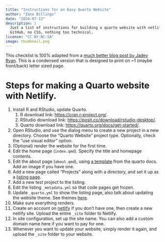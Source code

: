 ```yaml
---
title: "Instructions for an Easy Quarto Website"
author: "Zane Billings"
date: "2024-07-13"
description: |
  Just a list of instructions for building a quarto website with netlify, no
  GitHub, no CSS, nothing too technical.
license: "CC BY-NC-SA"
image: thumbnail.png
---
```


This checklist is 100% adapted from a [much better blog post by Jadey Ryan](https://jadeyryan.com/blog/2024-02-19_beginner-quarto-netlify/).
This is a condensed version that is designed to print on ~1 (maybe front/back)
letter sized page.

# Steps for making a Quarto website with Netlify.

1. Install R and RStudio, update Quarto.
    1. R download link: [https://cran.r-project.org/](https://cran.r-project.org/).
    1. RStudio download link: [https://posit.co/download/rstudio-desktop/](https://posit.co/download/rstudio-desktop/).
    1. Quarto download link: [https://quarto.org/docs/get-started/](https://quarto.org/docs/get-started/).
1. Open RStudio, and use the dialog menu to create a new project in a new
directory. Choose the "Quarto Website" project type. Optionally, check the
"use visual editor" option.
1. (Optional) render the website for the first time.
1. Edit the home page (`index.qmd`). Specify the title and homepage contents.
1. Edit the about page (`about.qmd`), using [a template](https://quarto.org/docs/websites/website-about.html#templates) from
the quarto docs. Add an image if you have one.
1. Add a new page called "Projects" along with a directory, and set it up as a [listing page](https://quarto.org/docs/websites/website-listings.html).
1. Add a new test project to the listing.
1. Edit the listing `_metadata.yml` so that code pages get frozen.
1. Update `_quarto.yml` to show the listing page, also talk about updating
the website theme. See themes [here](https://bootswatch.com/).
1. Make sure everything renders.
1. Create an account on [netlify](https://netlify.com/) if you don't have one,
then create a new netlify site. Upload the entire `_site` folder to Netlify.
1. In site configuration, set up the site name. You can also add a custom
domain name here if you want to pay for one.
1. Whenever you want to update your website, simply render it again, and upload
the `_site` folder to your website.
